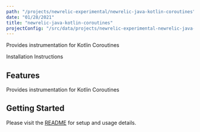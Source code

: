 ```yaml
---
path: "/projects/newrelic-experimental/newrelic-java-kotlin-coroutines"
date: "01/28/2021"
title: "newrelic-java-kotlin-coroutines"
projectConfig: "/src/data/projects/newrelic-experimental-newrelic-java-kotlin-coroutines.json"
---
```


<!-- Imports must occur at the top of the file -->

Provides instrumentation for Kotlin Coroutines

<Link to="https://github.com/newrelic-experimental/newrelic-java-kotlin-coroutines">Installation Instructions</Link>

## Features

Provides instrumentation for Kotlin Coroutines

## Getting Started

Please visit the [README](https://github.com/newrelic-experimental/newrelic-java-kotlin-coroutines#readme) for setup and usage details.
